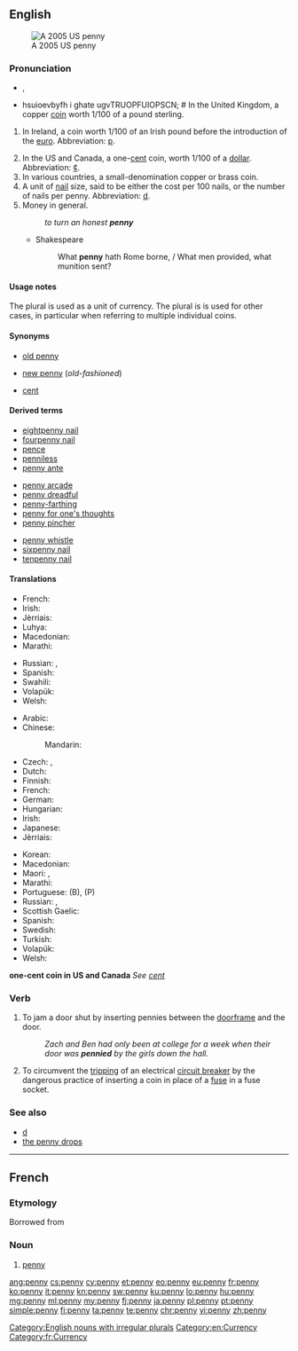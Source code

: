 {{also|Penny}}
==English==
[[Image:2005-Penny-Uncirculated-Obverse.png|thumb|A 2005 US penny]]

===Pronunciation===
* {{IPA|/ˈpɛ.ni/}}, {{X-SAMPA|/pE.ni/}}
* {{audio|en-us-penny.ogg|Audio (US)}}hsuioevbyfh  i ghate ugvTRUOPFUIOPSCN; # In the United Kingdom, a copper [[coin]] worth 1/100 of a pound sterling.
# {{context|historical|lang=en}} In Ireland, a coin worth 1/100 of an Irish pound before the introduction of the [[euro]].  Abbreviation: [[p]].
# In the US and Canada, a one-[[cent]] coin, worth 1/100 of a [[dollar]].  Abbreviation: [[¢]].
# In various countries, a small-denomination copper or brass coin.
# A unit of [[nail]] size, said to be either the cost per 100 nails, or the number of nails per penny.  Abbreviation: [[d]].
# Money in general.
#: ''to turn an honest '''penny'''''
#* Shakespeare
#*: What '''penny''' hath Rome borne, / What men provided, what munition sent?

====Usage notes====
The plural {{term||pence|lang=en}} is used as a unit of currency. The plural is {{term||pennies|lang=en}} is used for other cases, in particular when referring to multiple individual coins.

====Synonyms====
* {{sense|1/240 of a pound sterling}} [[old penny]]
* {{sense|1/100 of a pound sterling}}  [[new penny]] (''old-fashioned'')
* {{sense|one-cent coin}}  [[cent]]

====Derived terms====
{{rel-top3|Terms derived from ''penny'' (noun)}}
* [[eightpenny nail]]
* [[fourpenny nail]]
* [[pence]]
* [[penniless]]
* [[penny ante]]
{{rel-mid3}}
* [[penny arcade]]
* [[penny dreadful]]
* [[penny-farthing]]
* [[penny for one's thoughts]]
* [[penny pincher]]
{{rel-mid3}}
* [[penny whistle]]
* [[sixpenny nail]]
* [[tenpenny nail]]
{{rel-bottom}}

====Translations====
{{trans-top|1/240 of a pound sterling or Irish pound}}
* French: {{t+|fr|penny|m}}
* Irish: {{t|ga|pingin|f}}
* Jèrriais: {{t|roa-jer|pénîn|m}}
* Luhya: {{t|luy|litong'olo}}
* Macedonian: {{t|mk|пени|n|tr=péni}}
* Marathi: {{t|mr|पेनी|tr=penī|sc=Deva}}
{{trans-mid}}
* Russian: {{t+|ru|пенни|n|tr=pénni}}, {{t+|ru|пенс|m|tr=pens|sc=Cyrl}}
* Spanish: {{t+|es|penique|m}}
* Swahili: {{t+|sw|peni}}
* Volapük: {{t+|vo|pänid}}
* Welsh: {{t+|cy|ceiniog}}
{{trans-bottom}}

{{trans-top|1/100 of a pound sterling or British pound}}
* Arabic: {{t|ar|بنس|m|tr=bins|sc=Arab}}
* Chinese:
*: Mandarin: {{t+|cmn|便士|tr=biànshì|sc=Hani}}
* Czech: {{t+|cs|cent}}, {{t+|cs|penny}}
* Dutch: {{t|nl|penny|m}}
* Finnish: {{t+|fi|penny}}
* French: {{t+|fr|penny|m}}
* German: {{t+|de|Penny|m}}
* Hungarian: {{t+|hu|penny}}
* Irish: {{t|ga|pingin|f}}
* Japanese: {{t|ja|ペニー|tr=penī|sc=Jpan}}
* Jèrriais: {{t|roa-jer|pénîn|m}}
{{trans-mid}}
* Korean: {{t|ko|페니|tr=peni|sc=Kore}}
* Macedonian: {{t|mk|пени|n|tr=péni}}
* Maori: {{t|mi|kapa}}, {{t|mi|pene}}
* Marathi: {{t|mr|पेनी|tr=penī|sc=Deva}}
* Portuguese: {{t|pt|pêni|m}} (B), {{t|pt|péni|m}} (P)
* Russian: {{t+|ru|пенни|n|tr=pénni}}, {{t+|ru|пенс|m|tr=pens|sc=Cyrl}}
* Scottish Gaelic: {{t|gd|sgillinn|f}}
* Spanish: {{t+|es|penique|m}}
* Swedish: {{t|sv|penny|c}}
* Turkish: {{t+|tr|peni}}
* Volapük: {{t+|vo|pänid}}
* Welsh: {{t+|cy|ceiniog}}
{{trans-bottom}}

'''one-cent coin in US and Canada'''
''See [[cent]]''

===Verb===
{{en-verb|pennies|pennying|pennied}}

# {{context|slang|lang=en}} To jam a door shut by inserting pennies between the [[doorframe]] and the door.
#: ''Zach and Ben had only been at college for a week when their door was '''pennied''' by the girls down the hall.''
# {{context|electronics|lang=en}} To circumvent the [[trip|tripping]] of an electrical [[circuit breaker]] by the dangerous practice of inserting a coin in place of a [[fuse]] in a fuse socket.

===See also===
* [[d]]
* [[the penny drops]]

[[Category:English nouns with irregular plurals]]
[[Category:en:Currency]]

----

==French==

===Etymology===
Borrowed from {{etyl|en|fr}}

===Noun===
{{fr-noun|m}}

# [[penny#English|penny]]

[[Category:fr:Currency]]

[[ang:penny]]
[[cs:penny]]
[[cy:penny]]
[[et:penny]]
[[eo:penny]]
[[eu:penny]]
[[fr:penny]]
[[ko:penny]]
[[it:penny]]
[[kn:penny]]
[[sw:penny]]
[[ku:penny]]
[[lo:penny]]
[[hu:penny]]
[[mg:penny]]
[[ml:penny]]
[[my:penny]]
[[fj:penny]]
[[ja:penny]]
[[pl:penny]]
[[pt:penny]]
[[simple:penny]]
[[fi:penny]]
[[ta:penny]]
[[te:penny]]
[[chr:penny]]
[[vi:penny]]
[[zh:penny]]